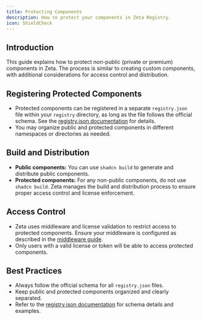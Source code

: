 ```yaml
---
title: Protecting Components
description: How to protect your components in Zeta Registry.
icon: ShieldCheck
---
```


## Introduction

This guide explains how to protect non-public (private or premium) components in Zeta. The process is similar to creating custom components, with additional considerations for access control and distribution.

## Registering Protected Components

- Protected components can be registered in a separate `registry.json` file within your `registry` directory, as long as the file follows the official schema. See the [registry.json documentation](/docs/configuration/registry-json) for details.
- You may organize public and protected components in different namespaces or directories as needed.

## Build and Distribution

- **Public components:** You can use `shadcn build` to generate and distribute public components.
- **Protected components:** For any non-public components, do not use `shadcn build`. Zeta manages the build and distribution process to ensure proper access control and license enforcement.

## Access Control

- Zeta uses middleware and license validation to restrict access to protected components. Ensure your middleware is configured as described in the [middleware guide](/docs/configuration/middleware).
- Only users with a valid license or token will be able to access protected components.

## Best Practices

- Always follow the official schema for all `registry.json` files.
- Keep public and protected components organized and clearly separated.
- Refer to the [registry.json documentation](/docs/configuration/registry-json) for schema details and examples.

